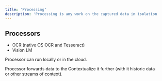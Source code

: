 ```yaml
---
title: 'Processing'
description: 'Processing is any work on the captured data in isolation For example a single screen capture.'
---
```


## Processors

- OCR (native OS OCR and Tesseract)
- Vision LM

Processor can run locally or in the cloud.

Processor forwards data to the Contextualize it further (with it historic data or other streams of context).
